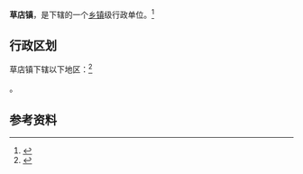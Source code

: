 {{中国乡级行政区|42/13/21/104/000}}

'''草店镇'''，是{{PRC admin/fullname|42/13/21/104/000|3}}下辖的一个[[乡镇|乡镇]]级行政单位。<ref>{{PRC admin/ref sgc|{{PRC admin/parent|42/13/21/104/000}}}}</ref>

== 行政区划 ==

草店镇下辖以下地区：<ref>{{PRC admin/ref sgc|42/13/21/104/000}}</ref>

{{PRC admin/children|42/13/21/104/000}}。

== 参考资料 ==

{{reflist}}

{{行政区划小作品}}
{{PRC admin/navcat|42/13/21/104/000}}